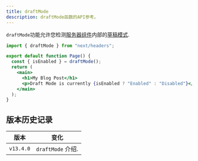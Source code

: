 ```yaml
---
title: draftMode
description: draftMode函数的API参考。
---
```


`draftMode`功能允许您检测[服务器组件](/docs/app/building-your-application/configuring/draft-mode)内部的[草稿模式](/docs/app/building-your-application/rendering/server-components).

```jsx filename="app/page.js"
import { draftMode } from "next/headers";

export default function Page() {
  const { isEnabled } = draftMode();
  return (
    <main>
      <h1>My Blog Post</h1>
      <p>Draft Mode is currently {isEnabled ? "Enabled" : "Disabled"}</p>
    </main>
  );
}
```

## 版本历史记录

| 版本      | 变化              |
| --------- | ----------------- |
| `v13.4.0` | `draftMode` 介绍. |
